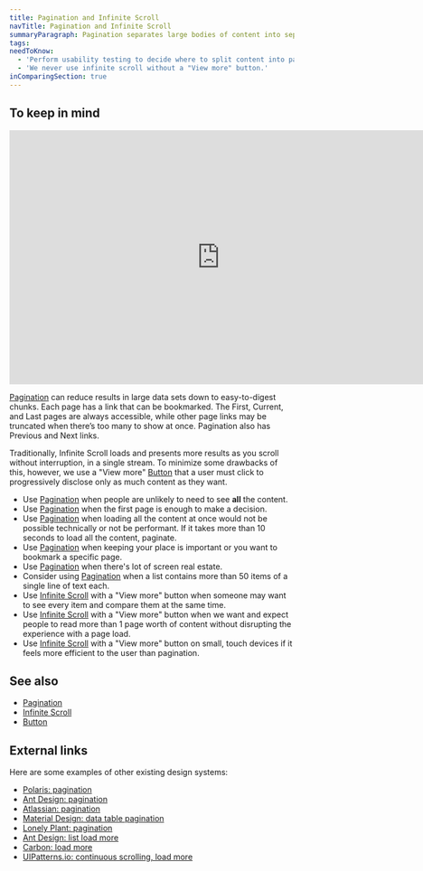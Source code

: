 ```yaml
---
title: Pagination and Infinite Scroll
navTitle: Pagination and Infinite Scroll
summaryParagraph: Pagination separates large bodies of content into separate pages accessed via a shared index of links while Infinite Scroll separates large bodies of content into separate sections accessed via "View more" button.
tags:
needToKnow:
  - 'Perform usability testing to decide where to split content into pages (that is, how much content to show per page).'
  - 'We never use infinite scroll without a "View more" button.'
inComparingSection: true
---
```


## To keep in mind

<iframe style="border: none;" width="744" height="450" src="https://www.figma.com/embed?embed_host=share&url=https%3A%2F%2Fwww.figma.com%2Ffile%2Fe3TyAOZKfLg9cA01Iy1Mgm%2FKaizen-Site-embed%3Fnode-id%3D4332%253A26712" allowfullscreen></iframe>

[Pagination](/components/pagination) can reduce results in large data sets down to easy-to-digest chunks. Each page has a link that can be bookmarked. The First, Current, and Last pages are always accessible, while other page links may be truncated when there’s too many to show at once. Pagination also has Previous and Next links.

Traditionally, Infinite Scroll loads and presents more results as you scroll without interruption, in a single stream. To minimize some drawbacks of this, however, we use a "View more" [Button](/components/button) that a user must click to progressively disclose only as much content as they want.

- Use [Pagination](/components/pagination) when people are unlikely to need to see **all** the content.
- Use [Pagination](/components/pagination) when the first page is enough to make a decision.
- Use [Pagination](/components/pagination) when loading all the content at once would not be possible technically or not be performant. If it takes more than 10 seconds to load all the content, paginate.
- Use [Pagination](/components/pagination) when keeping your place is important or you want to bookmark a specific page.
- Use [Pagination](/components/pagination) when there's lot of screen real estate.
- Consider using [Pagination](/components/pagination) when a list contains more than 50 items of a single line of text each.
- Use [Infinite Scroll](/guidelines/infinite-scroll) with a "View more" button when someone may want to see every item and compare them at the same time.
- Use [Infinite Scroll](/guidelines/infinite-scroll) with a "View more" button when we want and expect people to read more than 1 page worth of content without disrupting the experience with a page load.
- Use [Infinite Scroll](/guidelines/infinite-scroll) with a "View more" button on small, touch devices if it feels more efficient to the user than pagination.

## See also

* [Pagination](/components/pagination)
* [Infinite Scroll](/guidelines/infinite-scroll)
* [Button](/components/button)

## External links

Here are some examples of other existing design systems:

- [Polaris: pagination](https://polaris.shopify.com/components/navigation/pagination)
- [Ant Design: pagination](https://ant.design/components/pagination/#header)
- [Atlassian: pagination](https://www.atlassian.design/guidelines/product/components/pagination)
- [Material Design: data table pagination](https://material.io/components/data-tables/#behavior)
- [Lonely Plant: pagination](https://rizzo.lonelyplanet.com/styleguide/ui-components/pagination)
- [Ant Design: list load more](https://ant.design/components/list/#components-list-demo-loadmore)
- [Carbon: load more](https://www.carbondesignsystem.com/patterns/loading/#load-more)
- [UIPatterns.io: continuous scrolling, load more](http://uipatterns.io/continuous-scrolling)

